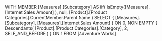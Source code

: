 WITH
MEMBER [Measures].[Subcategory] AS
	iif( IsEmpty([Measures].[Internet Sales Amount] ),
         null,
         [Product].[Product Categories].CurrentMember.Parent.Name
       )
SELECT
	{ [Measures].[Subcategory],
	  [Measures].[Internet Sales Amount] } ON 0,
	NON EMPTY
	{ Descendants( [Product].[Product Categories].[Category],
				    2, SELF_AND_BEFORE ) } ON 1
FROM
	[Adventure Works]
